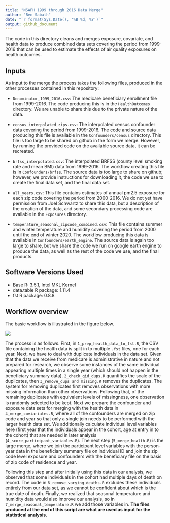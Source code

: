 ```yaml
---
title: "NSAPH 1999 through 2016 Data Merge"
author: "Ben Sabath"
date: "`r format(Sys.Date(), '%B %d, %Y')`"
output: github_document
---
```




The code in this directory cleans and merges exposure, covariate, and health data to
produce combined data sets covering the period from 1999-2016 that can be used to estimate the effects of
air quality exposures on health outcomes. 

## Inputs

As input to the merge the process takes the following files, produced in the other processes contained in
this repository:

- `Denominator_1999_2016.csv`: The medicare beneficiary enrollment file from 1999-2016. The code producing this is in the `HealthOutcomes` directory. We are unable to share this due to the private nature of the data.

- `census_interpolated_zips.csv`: The interpolated census confounder data covering the period from 1999-2016. The code and source data producing this file is available in the `Confounders/census` directory. This file is too large to be shared on github in the form we merge. However, by running the provided code on the available source data, it can be recreated. 

- `brfss_interpolated.csv`: The interpolated BRFSS (county level smoking rate and mean BMI) data from 1999-2016. The workflow creating this file is in `Confounders/brfss`. The source data is too large to share on github; however, we provide instructions for downloading it, the code we use to create the final data set, and the final data set.

- `all_years.csv`: This file contains estimates of annual pm2.5 exposure for each zip code covering the period from 2000-2016. We do not yet have permission from Joel Schwartz to share this data, but a description of the creation of the data, and some secondary processing code are available in the `Exposures` directory.

- `temperature_seasonal_zipcode_combined.csv`: This file contains summer and winter temperature and humidity covering the period from 2000 until the end of winter 2020. The workflow producing this data is available in `Confounders/earth_engine`. The source data is again too large to share, but we share the code we run on google earth engine to produce the data, as well as the rest of the code we use, and the final products.

## Software Versions Used

- Base R: 3.5.1, Intel MKL Kernel
- data.table R package: 1.11.4
- fst R package: 0.8.8


## Workflow overview

The basic workflow is illustrated in the figure below.

![](./doc/merge_worflow.png)

The process is as follows. First, in `1_prep_health_data_to_fst.R`, the CSV file containing the health data
is split in to multiple `.fst` files, one for each year. Next, we have to deal with duplicate individuals
in the data set. Given that the data we receive from medicare is administrative in nature and not prepared
for research, we observe some instances of the same individual appearing multiple times in a single year
(which should not happen in the beneficiary summary data). `2_check_qid_dups.R` quantifies the scale of the
duplicates, then `3_remove_dups and missing.R` removes the duplicates. The system for removing duplicates
first removes observations with more missing information than other observations. Following that, of the
remaining duplicates with equivalent levels of missingness, one observation is randomly selected to be
kept. Next we prepare the confounder and exposure data sets for merging with the health data in `4_merge_coviariates.R`, where all of the confounders are merged on zip code and year so that only a single join needs to be performed with the larger health data set. We additionally calculate individual level variables here (first year that the individuals appear in the cohort, age at entry in to the cohort) that are needed in later analysis (`4_score_participant_variables.R`). The next step (`5_merge_health.R`) is the large merge, where we join the participant level variables with the person-year data in the beneficiary summary file on individual ID and join the zip code level exposure and confounders with the beneficiary file on the basis of zip code of residence and year. 

Following this step and after initially using this data in our analysis, we observed that some individuals in the cohort had multiple days of death on record. The code in `6_remove_varying_deaths.R` excludes these individuals entirely from our data set, as we cannot be confident about which is the true date of death. Finally, we realized that seasonal temperature and humidity data would also improve our analysis, so in `7_merge_seasonal_temperature.R` we add those variables in. **The files produced at the end of this script are what are used as input for the statistical analysis.**


